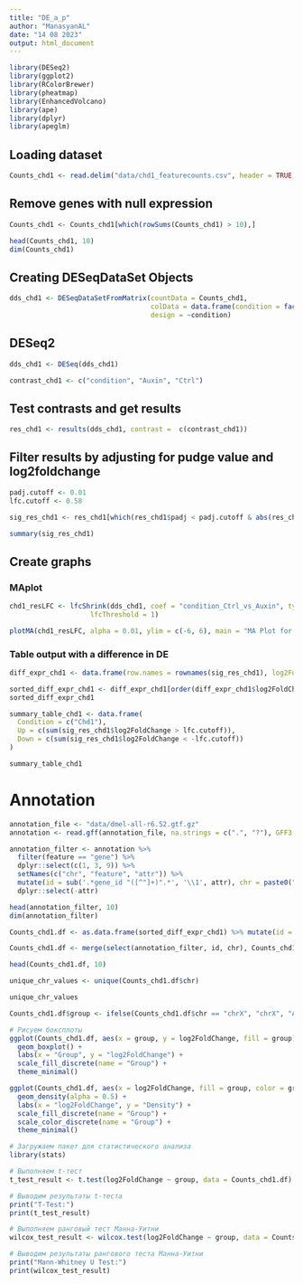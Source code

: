 ---
title: "DE_a_p"
author: "ManasyanAL"
date: "14 08 2023"
output: html_document
---

```{r echo = T, results = 'hide'}
library(DESeq2)
library(ggplot2)
library(RColorBrewer)
library(pheatmap)
library(EnhancedVolcano)
library(ape)
library(dplyr)
library(apeglm)
```
## Loading dataset
```{r}
Counts_chd1 <- read.delim("data/chd1_featurecounts.csv", header = TRUE, row.names = 1, sep = ",")
```

## Remove genes with null expression
```{r}
Counts_chd1 <- Counts_chd1[which(rowSums(Counts_chd1) > 10),]
```

```{r}
head(Counts_chd1, 10)
dim(Counts_chd1)
```

## Creating DESeqDataSet Objects
```{r}
dds_chd1 <- DESeqDataSetFromMatrix(countData = Counts_chd1,
                                   colData = data.frame(condition = factor(c("Ctrl", "Auxin", "Ctrl", "Auxin"))),
                                   design = ~condition)
```

## DESeq2
```{r echo = 'hide', results = 'hide'}
dds_chd1 <- DESeq(dds_chd1)
```

```{r}
contrast_chd1 <- c("condition", "Auxin", "Ctrl")
```


## Test contrasts and get results
```{r}
res_chd1 <- results(dds_chd1, contrast =  c(contrast_chd1))
```

## Filter results by adjusting for pudge value and log2foldchange
```{r}
padj.cutoff <- 0.01
lfc.cutoff <- 0.58
```

```{r}
sig_res_chd1 <- res_chd1[which(res_chd1$padj < padj.cutoff & abs(res_chd1$log2FoldChange) > lfc.cutoff), ]
```

```{r}
summary(sig_res_chd1)
```

## Create graphs

### MAplot
```{r}
chd1_resLFC <- lfcShrink(dds_chd1, coef = "condition_Ctrl_vs_Auxin", type = "apeglm",
                    lfcThreshold = 1)
```

```{r}
plotMA(chd1_resLFC, alpha = 0.01, ylim = c(-6, 6), main = "MA Plot for Chd1")
```

### Table output with a difference in DE
```{r}
diff_expr_chd1 <- data.frame(row.names = rownames(sig_res_chd1), log2FoldChange = sig_res_chd1$log2FoldChange, padj = sig_res_chd1$padj)
```

```{r}
sorted_diff_expr_chd1 <- diff_expr_chd1[order(diff_expr_chd1$log2FoldChange), ]
sorted_diff_expr_chd1
```

```{r}
summary_table_chd1 <- data.frame(
  Condition = c("Chd1"),
  Up = c(sum(sig_res_chd1$log2FoldChange > lfc.cutoff)),
  Down = c(sum(sig_res_chd1$log2FoldChange < -lfc.cutoff))
)
```


```{r}
summary_table_chd1
```


# Annotation

```{r}
annotation_file <- "data/dmel-all-r6.52.gtf.gz"
annotation <- read.gff(annotation_file, na.strings = c(".", "?"), GFF3 = FALSE)
```

```{r}
annotation_filter <- annotation %>%
  filter(feature == "gene") %>%
  dplyr::select(c(1, 3, 9)) %>% 
  setNames(c("chr", "feature", "attr")) %>% 
  mutate(id = sub('.*gene_id "([^"]+)".*', '\\1', attr), chr = paste0("chr", chr)) %>% 
  dplyr::select(-attr)
```

```{r}
head(annotation_filter, 10)
dim(annotation_filter)
```

```{r}
Counts_chd1.df <- as.data.frame(sorted_diff_expr_chd1) %>% mutate(id = rownames(sorted_diff_expr_chd1))
```


```{r}
Counts_chd1.df <- merge(select(annotation_filter, id, chr), Counts_chd1.df, by = "id", all.y = T)

head(Counts_chd1.df, 10)
```

```{r}
unique_chr_values <- unique(Counts_chd1.df$chr)

unique_chr_values
```



```{r}
Counts_chd1.df$group <- ifelse(Counts_chd1.df$chr == "chrX", "chrX", "Autosome")

# Рисуем боксплоты
ggplot(Counts_chd1.df, aes(x = group, y = log2FoldChange, fill = group)) +
  geom_boxplot() +
  labs(x = "Group", y = "log2FoldChange") +
  scale_fill_discrete(name = "Group") +
  theme_minimal()
```

```{r}
ggplot(Counts_chd1.df, aes(x = log2FoldChange, fill = group, color = group)) +
  geom_density(alpha = 0.5) +
  labs(x = "log2FoldChange", y = "Density") +
  scale_fill_discrete(name = "Group") +
  scale_color_discrete(name = "Group") +
  theme_minimal()
```

```{r}
# Загружаем пакет для статистического анализа
library(stats)

# Выполняем t-тест
t_test_result <- t.test(log2FoldChange ~ group, data = Counts_chd1.df)

# Выводим результаты t-теста
print("T-Test:")
print(t_test_result)

# Выполняем ранговый тест Манна-Уитни
wilcox_test_result <- wilcox.test(log2FoldChange ~ group, data = Counts_chd1.df)

# Выводим результаты рангового теста Манна-Уитни
print("Mann-Whitney U Test:")
print(wilcox_test_result)
```





